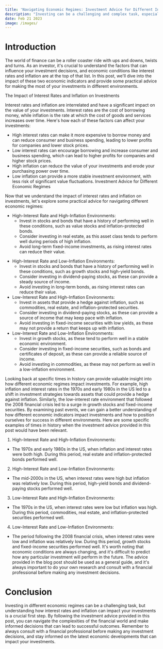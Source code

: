 ```yaml
---
title: 'Navigating Economic Regimes: Investment Advice for Different Interest Rates and Inflation Environments'
description: "Investing can be a challenging and complex task, especially when economic conditions are constantly changing. In this blog post, we'll explore how different interest rates and inflation environments can impact your investment decisions and provide some advice for navigating these conditions."
date: Feb 21 2023
image: /images/
---
```


# Introduction

The world of finance can be a roller coaster ride with ups and downs, twists and turns.
As an investor, it's crucial to understand the factors that can influence your investment decisions,
and economic conditions like interest rates and inflation are at the top of that list.
In this post, we'll dive into the impact of these two economic indicators and provide some practical
advice for making the most of your investments in different environments.

The Impact of Interest Rates and Inflation on Investments

Interest rates and inflation are interrelated and have a significant impact on the value of your investments. Interest rates are the cost of borrowing money, while inflation is the rate at which the cost of goods and services increases over time. Here's how each of these factors can affect your investments:

- High interest rates can make it more expensive to borrow money and can reduce consumer and business spending, leading to lower profits for companies and lower stock prices.
- Low interest rates can encourage borrowing and increase consumer and business spending, which can lead to higher profits for companies and higher stock prices.
- High inflation can reduce the value of your investments and erode your purchasing power over time.
- Low inflation can provide a more stable investment environment, with less risk of significant value fluctuations.
  Investment Advice for Different Economic Regimes

Now that we understand the impact of interest rates and inflation on investments,
let's explore some practical advice for navigating different economic regimes:

- High-Interest Rate and High-Inflation Environments:
  - Invest in stocks and bonds that have a history of performing well in these conditions, such as value stocks and inflation-protected bonds.
  - Consider investing in real estate, as this asset class tends to perform well during periods of high inflation.
  - Avoid long-term fixed-income investments, as rising interest rates can reduce their value.

* High-Interest Rate and Low-Inflation Environments:
  - Invest in stocks and bonds that have a history of performing well in these conditions, such as growth stocks and high-yield bonds.
  - Consider investing in dividend-paying stocks, as these can provide a steady source of income.
  - Avoid investing in long-term bonds, as rising interest rates can reduce their value.
* Low-Interest Rate and High-Inflation Environments:
  - Invest in assets that provide a hedge against inflation, such as commodities, real estate, and inflation-protected securities.
  - Consider investing in dividend-paying stocks, as these can provide a source of income that may keep pace with inflation.
  - Avoid investing in fixed-income securities with low yields, as these may not provide a return that keeps up with inflation.
* Low-Interest Rate and Low-Inflation Environments:
  - Invest in growth stocks, as these tend to perform well in a stable economic environment.
  - Consider investing in fixed-income securities, such as bonds and certificates of deposit, as these can provide a reliable source of income.
  - Avoid investing in commodities, as these may not perform as well in a low-inflation environment.

Looking back at specific times in history can provide valuable insight into how different economic regimes impact investments. For example, high inflation and interest rates in the 1970s and early 1980s in the US led to a shift in investment strategies towards assets that could provide a hedge against inflation. Similarly, the low-interest rate environment that followed the 2008 financial crisis led to a surge in growth stocks and fixed-income securities. By examining past events, we can gain a better understanding of how different economic indicators impact investments and how to position ourselves for success in different environments. Here are some specific examples of times in history when the investment advice provided in this post would have been relevant.

1. High-Interest Rate and High-Inflation Environments:

- The 1970s and early 1980s in the US, when inflation and interest rates were both high. During this period, real estate and inflation-protected bonds performed well.

2. High-Interest Rate and Low-Inflation Environments:

- The mid-2000s in the US, when interest rates were high but inflation was relatively low. During this period, high-yield bonds and dividend-paying stocks performed well.

3. Low-Interest Rate and High-Inflation Environments:

- The 1970s in the US, when interest rates were low but inflation was high. During this period, commodities, real estate, and inflation-protected securities performed well.

4. Low-Interest Rate and Low-Inflation Environments:

- The period following the 2008 financial crisis, when interest rates were low and inflation was relatively low. During this period, growth stocks and fixed-income securities performed well.
  It's worth noting that economic conditions are always changing, and it's difficult to predict how any particular investment will perform in the future. The advice provided in the blog post should be used as a general guide, and it's always important to do your own research and consult with a financial professional before making any investment decisions.

# Conclusion

Investing in different economic regimes can be a challenging task, but understanding how interest rates
and inflation can impact your investments is a crucial first step. By following the investment advice provided
in this post, you can navigate the complexities of the financial world and make informed decisions that can
lead to successful outcomes. Remember to always consult with a financial professional before making any
investment decisions, and stay informed on the latest economic developments that can impact your investments.
